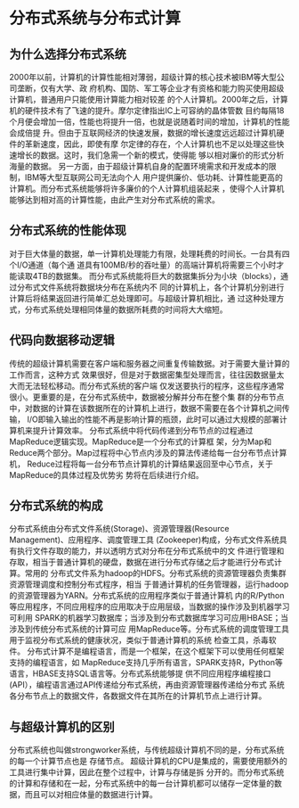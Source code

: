 # 分布式系统与分布式计算

## 为什么选择分布式系统
2000年以前，计算机的计算性能相对薄弱，超级计算的核心技术被IBM等大型公司垄断，仅有大学、政
府机构、国防、军工等企业才有资格和能力购买使用超级计算机，普通用户只能使用计算能力相对较差
的个人计算机。2000年之后，计算机的硬件技术有了飞速的提升。摩尔定律指出IC上可容纳的晶体管数
目约每隔18个月便会增加一倍，性能也将提升一倍，也就是说随着时间的增加，计算机的性能会成倍提
升。但由于互联网经济的快速发展，数据的增长速度远远超过计算机硬件的革新速度，因此，即使有摩
尔定律的存在，个人计算机也不足以处理这些快速增长的数据。这时，我们急需一个新的模式，使得能
够以相对廉价的形式分析海量的数据。
另一方面，由于超级计算机自身的配置环境需求和开发成本的限制，IBM等大型互联网公司无法向个人
用户提供廉价、低功耗、计算性能更高的计算机。而分布式系统能够将许多廉价的个人计算机组装起来
，使得个人计算机能够达到相对高的计算性能，由此产生对分布式系统的需求。


## 分布式系统的性能体现
对于巨大体量的数据，单一计算机处理能力有限，处理耗费的时间长。一台具有四个I/O通道（每个通
道具有100MB/秒的吞吐量）的高端计算机将需要三个小时才能读取4TB的数据集。
而分布式系统能将巨大的数据集拆分为小块（blocks），通过分布式文件系统将数据块分布在系统内不
同的计算机上，各个计算机分别进行计算后将结果返回进行简单汇总处理即可。与超级计算机相比，通
过这种处理方式，分布式系统处理相同体量的数据所耗费的时间将大大缩短。


## 代码向数据移动逻辑
传统的超级计算机需要在客户端和服务器之间重复传输数据。对于需要大量计算的工作而言，这种方式
效果很好，但是对于数据密集型处理而言，往往因数据量太大而无法轻松移动。而分布式系统的客户端
仅发送要执行的程序，这些程序通常很小。更重要的是，在分布式系统中，数据被分解并分布在整个集
群的分布节点中，对数据的计算在该数据所在的计算机上进行，数据不需要在各个计算机之间传输，
I/O即输入输出的性能不再是影响计算的瓶颈，此时可以通过大规模的部署计算机来提升计算效率。
分布式系统中将代码传递到分布节点的过程通过MapReduce逻辑实现。MapReduce是一个分布式的计算框
架，分为Map和Reduce两个部分。Map过程将中心节点内涉及的算法传递给每一台分布节点计算机，
Reduce过程将每一台分布节点计算机的计算结果返回至中心节点，关于MapReduce的具体过程及优势劣
势将在后续进行介绍。

## 分布式系统的构成
分布式系统由分布式文件系统(Storage)、资源管理器(Resource Management)、应用程序、调度管理工具
(Zookeeper)构成，分布式文件系统具有执行文件存取的能力，并以透明方式对分布在分布式系统中的文
件进行管理和存取，相当于普通计算机的硬盘，数据在进行分布式存储之后才能进行分布式计算。常用的
分布式文件系为hadoop的HDFS。分布式系统的资源管理器负责集群资源管理调度和控制分布式程序，相当
于普通计算机的任务管理器，运行hadoop的资源管理器为YARN。分布式系统的应用程序类似于普通计算机
内的R/Python等应用程序，不同应用程序的应用取决于应用层级，当数据的操作涉及到机器学习可利用
SPARK的机器学习数据库；当涉及到分布式数据库学习可应用HBASE；当涉及到传统分布式系统的计算可应
用MapReduce等。分布式系统的调度管理工具用于监视分布式系统的健康状况，类似于普通计算机的系统
检查工具，杀毒软件。
分布式计算不是编程语言，而是一个框架，在这个框架下可以使用任何框架支持的编程语言，如
MapReduce支持几乎所有语言，SPARK支持R，Python等语言，HBASE支持SQL语言等。分布式系统能够提
供不同应用程序编程接口(API），编程语言通过API传递给分布式系统，再由资源管理器传递给分布式
系统各分布节点上的数据文件，各数据文件在其所在的计算机节点上进行计算。

## 与超级计算机的区别
分布式系统也叫做strongworker系统，与传统超级计算机不同的是，分布式系统的每一个计算节点也是
存储节点。
超级计算机的CPU是集成的，需要使用额外的工具进行集中计算，因此在整个过程中，计算与存储是拆
分开的。而分布式系统的计算和存储和在一起，分布式系统中的每一台计算机都可以储存一定体量的数
据，而且可以对相应体量的数据进行计算。